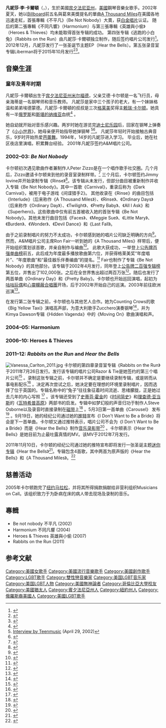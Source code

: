 {{藝人
| 姓名                = Vanessa Carlton<br>凡妮莎·卡爾頓
| image                 =Vanessa Carlton promo photo (recoloured).jpg
| imagesize           = 200px
| type             = 女歌手
| 出生日期            = {{birth date and age|1980|08|16}}
| 出生地點     ={{USA}}[[宾夕法尼亚州|宾夕法尼亚州]]
| 父母             = Ed & Heidi Carlton
| 教育程度      = 
| 代表作      =  '''''{{tsl|en|A Thousand Miles|A Thousand Miles}}'''''
| 活躍年代        = 2001年至今
| Associated_acts     = 
| URL                 = {{URL|www.vanessacarlton.com}}
| Notable_instruments = 
}}
'''凡妮莎·李·卡爾頓'''（{{lang-en|Vanessa Lee Carlton}}，{{bd|1980年|8月16日|catIdx=V}}），生於美國[[宾夕法尼亚州|宾夕法尼亚州]]，[[美國|美國]]鋼琴音樂女歌手。2002年夏天，她以[[Billboard|Billboard]]前五名與葛來美獎提名的單曲[[A_Thousand_Miles|A Thousand Miles]]在美國各地迅速走紅，首張專輯《不平凡》（Be Not Nobody）大賣，获[[白金唱片|白金唱片]]认证。
随后的第二張專輯《不同凡響》（Harmonium）与第三張專輯《英雄與小偷》（Heroes & Thieves）均未能取得首张专辑的成功。
第四张专辑《逃跑的小白兔》（Rabbits on the Run）由凡妮莎·卡爾頓独立制作，随后签约唱片公司发行<ref name="imdb.com">{{cite web|url=http://www.imdb.com/name/nm1216062/bio|title=Vanessa Carlton|publisher=IMDb.com|accessdate=2013-02-14|archive-date=2013-07-23|archive-url=https://web.archive.org/web/20130723151302/http://www.imdb.com/name/nm1216062/bio|dead-url=no}}</ref>。2012年12月，凡妮莎发行了一张圣诞节主题EP（Hear the Bells）。第五张录音室专辑Liberman将于2015年10月发行<ref name="twitter2-28-2014">{{cite web|last=Carlton|first=Vanessa|title=Twitter / Vanessa Carlton: Started in England, finished in Nashville...|url=https://twitter.com/VanessaCarlton/status/439315769122652160|publisher=[[Twitter|Twitter]]|date=February 28, 2014|accessdate=March 3, 2014|archive-date=2015-08-18|archive-url=https://web.archive.org/web/20150818231906/https://twitter.com/VanessaCarlton/status/439315769122652160|dead-url=no}}</ref><ref name="cbsnews6-11-2014">{{cite web |last=Moraski |first=Lauren |url=http://www.cbsnews.com/news/vanessa-carlton-on-her-dreamy-new-album/ |title=Vanessa Carlton on her dreamy new album - CBS News |publisher=[[CBS_News|CBS News]] |date=2014-06-11 |accessdate=2014-06-12 |archive-date=2014-06-12 |archive-url=https://web.archive.org/web/20140612061506/http://www.cbsnews.com/news/vanessa-carlton-on-her-dreamy-new-album/ |dead-url=no }}</ref>。

== 音樂生涯 ==
===童年及青年时期===
凡妮莎·卡爾頓出生于[[宾夕法尼亚州|宾夕法尼亚州]][[米尔福德_(宾夕法尼亚州)|米尔福德]]，父亲艾德·卡尔顿是一名飞行员，母亲海蒂是一名钢琴师和音乐教师。 
凡妮莎是家中三个孩子的老大，有一个妹妹格温和弟弟埃德蒙德。凡妮莎·卡爾頓的叔叔是三次[[格莱美|格莱美]]奖得主[[赖瑞·卡尔顿|赖瑞·卡尔顿]]。她具有一半[[俄罗斯|俄罗斯]]和[[斯堪的纳维亚|斯堪的纳维亚]]血统<ref>{{cite web |last=Lamb |first=Christopher |url=http://www.teenmusic.com/2002/04/29/vanessa-carlton-a-thousand-miles-to-here |title=Vanessa Carlton: A Thousand Miles To Here |publisher=TeenMusic.com |date=2002-04-29 |accessdate=2013-02-14 |archive-url=https://web.archive.org/web/20140831203950/http://www.teenmusic.com/2002/04/29/vanessa-carlton-a-thousand-miles-to-here |archive-date=2014-08-31 |dead-url=yes }}</ref> 。

她自幼就开始对音乐感兴趣。两岁时她在游览完[[迪士尼乐园|迪士尼乐园]]后，回家在钢琴上弹奏了《[[小小世界|小小世界]]》，她母亲便开始指导她弹钢琴
<ref>[http://www.teenmusic.com/2002/04/29/vanessa-carlton-a-thousand-miles-to-here Interview by Teenmusic] {{Wayback|url=http://www.teenmusic.com/2002/04/29/vanessa-carlton-a-thousand-miles-to-here |date=20140831203950 }} (April 29, 2002)</ref><ref name=yfly>{{cite web|url=http://www.yfly.com/vanessacarlton/|title=Vanessa Carlton Bio|accessdate=August 19, 2006|publisher=YFly.com|deadurl=yes|archiveurl=https://web.archive.org/web/20080319112406/http://www.yfly.com/vanessacarlton/|archivedate=2008年3月19日}}</ref>。
凡妮莎年轻时开始接触古典音乐，9岁时开始热爱[[芭蕾舞|芭蕾舞]]。1994年，14岁的凡妮莎进入{{link-en|美国芭蕾学校|School_of_American_Ballet}}学习。
毕业后，她在社区夜店里演唱，积累舞台经验。
2001年凡妮莎签约A&M唱片公司。
=== 2002–03: ''Be Not Nobody'' ===
卡尔顿初次遇见歌曲作者兼制作人Peter Zizzo是在一个唱作歌手社交圈。几个月后，Zizzo邀请卡尔顿来到他的录音室录制样带。<ref>{{cite web|url = http://www.blackvulture.com/vanessa/vc-bio.gif|title = handwritten Vanessa Carlton Bio|accessdate = April 17, 2008|publisher = blackvulture.com|archive-date = 2016-03-03|archive-url = https://web.archive.org/web/20160303231543/http://www.blackvulture.com/vanessa/vc-bio.gif|dead-url = yes}}</ref> 三个月后，卡尔顿签约Jimmy Iovine并开始录制专辑《Rinse》<ref>{{cite web|url = http://www.angelfire.com/celeb2/vanessacarlto/billboard|title = Billboard interview|accessdate = April 17, 2008|publisher = Billboard Magazine|deadurl = yes|archiveurl = https://web.archive.org/web/20081207052232/http://www.angelfire.com/celeb2/vanessacarlto/billboard|archivedate = 2008年12月7日}}</ref>。该专辑从未发行，但部分曲目被重新制作并收入专辑《Be Not Nobody》。其中一首歌《Carnival》，重录后称为《Dark Carnival》，被用于电子游戏《间谍猎手2》。 其他收录在《Rinse》的曲目包括《Interlude》（后来称作《A Thousand Miles》）、《Rinse》、《Ordinary Days》（后来称作《Ordinary Day》）、《Twilight》、《Pretty Baby》、《All I Ask》和《Superhero》。这些歌曲中仅有前五首被收入她的首张专辑《Be Not Nobody》。其他未发行曲目包括《Faces》、《Meggie Sue》、《Little Mary》、《Burden》、《Wonder》、《Devil Dance》和《Last Fall》。

由于之前录制唱片的努力不太成功，卡尔顿感到她的唱片公司缺乏明确的方向<ref name="sarah">{{cite web|url = http://www.musicianguide.com/biographies/1608004423/Vanessa-Carlton.html|title = Sarah Parkin Bio|accessdate = April 16, 2008|publisher = musicianguide.com|archive-date = 2015-07-14|archive-url = https://web.archive.org/web/20150714152844/http://www.musicianguide.com/biographies/1608004423/Vanessa-Carlton.html|dead-url = no}}</ref>。然而，A&M唱片公司主席Ron Fair一听到她的《A Thousand Miles》样带后，便开始组织策划该首歌，并亲自制作与编曲<ref>{{cite web|url = http://www.mtv.com/news/articles/1469962/20030212/carlton_vanessa.jhtml|title = The Making of A Thousand Miles|accessdate = April 17, 2008|publisher = mtv.com|archive-date = 2010-06-26|archive-url = https://web.archive.org/web/20100626070610/http://www.mtv.com/news/articles/1469962/20030212/carlton_vanessa.jhtml|dead-url = no}}</ref>。 此歌大获成功，一举登上[[告示牌百强单曲榜|公告牌百强单曲榜]]前五，此后成为年度最多播放歌曲第六位，并获得格莱美奖“年度唱片”、“年度歌曲”和“最佳器乐伴奏编曲”的提名。<ref name="complex">{{cite web|url = http://www.complex.com/CELEBRITIES/Complex-Women/Vanessa-Carlton|title = Vanessa Carlton|accessdate = December 2, 2009|first = Saidah|last = Petrie|publisher = complex.com|archive-date = 2009-02-27|archive-url = https://web.archive.org/web/20090227044058/http://www.complex.com/CELEBRITIES/Complex-Women/Vanessa-Carlton|dead-url = no}}</ref> Fair也制作了专辑《Be Not Nobody》的其他部分。该专辑于2002年4月发行，同年登上[[公告牌二百强专辑榜|公告牌二百强专辑榜]]第五位，并售出了102,000张。之后在全世界售出超过两百万张<ref>{{cite news|url = http://www.variety.com/article/VR1117889092.html?categoryid=1236&cs=1&query=vanessa+carlton+nobody|work = Variety|title = Vanessa Carlton|date = July 9, 2003|accessdate = 2015-07-11|archive-date = 2008-12-07|archive-url = https://web.archive.org/web/20081207003430/http://www.variety.com/article/VR1117889092.html?categoryid=1236&cs=1&query=vanessa+carlton+nobody|dead-url = no}}</ref>。随后也发行了两首单曲《Ordinary Day》和《Pretty Baby》。卡尔顿也开始巡回演唱，起初为[[咕咕玩偶|咕咕玩偶]]和[[心靈矇蔽合唱團|心靈矇蔽合唱團]]开场，后于2002年开始自己的巡演。2003年前往欧洲巡演<ref>{{cite web|url = http://www.rockonthenet.com/artists-c/vanessacarlton.htm|title = Artist Bio|accessdate = April 20, 2008|publisher = Rock on the net.com|archive-date = 2015-07-03|archive-url = https://web.archive.org/web/20150703022809/http://www.rockonthenet.com/artists-c/vanessacarlton.htm|dead-url = no}}</ref>。

在发行第二张专辑之前，卡尔顿也与其他艺人合作。她为Counting Crows的歌《Big Yellow Taxi》演唱高声部，为意大利歌手Zucchero演奏钢琴<ref>{{cite web|url = http://top40-charts.com/song.php?sid=11479&sort=chartid&string=Zucchero|title = Top 40 chart overview|accessdate = August 19, 2006|publisher = Top40 Charts|archive-date = 2015-07-12|archive-url = https://web.archive.org/web/20150712094541/http://top40-charts.com/song.php?sid=11479&sort=chartid&string=Zucchero|dead-url = yes}}</ref>，并为Kimya Dawson专辑《Hidden Vagenda》中的《Moving On》歌曲演唱和声。

===2004–05: Harmonium===
===2006–10: Heroes & Thieves===

=== 2011–12: ''Rabbits on the Run'' and ''Hear the Bells'' ===
[[File:Vanessa_Carlton_2011.jpg|right]]
卡尔顿的第四章录音室专辑《Rabbits on the Run》于2011年7月26日发行。发行该专辑的唱片公司Razor & Tie是她签约的第三个唱片公司<ref>{{cite web|url = http://www.razorandtie.com/news/vanessa-carlton-signs-razor-tie|title = vanessa carlton signs razor tie | Razor & Tie|publisher = Razorandtie.com|date = |accessdate = March 28, 2012|deadurl = yes|archiveurl = https://web.archive.org/web/20120323093351/http://razorandtie.com/news/vanessa-carlton-signs-razor-tie|archivedate = 2012年3月23日}}</ref> 。录制这张专辑之前，卡尔顿并不确定是要继续录制专辑，或是转而从事电影配乐<ref name="aolradioblog">{{cite web|author = Amar Toor|url = http://www.aolradioblog.com/new-album/vanessa-carlton-rabbits-on-the-run-2011/|title = Vanessa Carlton, 'Rabbits on the Run' – 2011 New Album Preview|publisher = Aol radiodate=2011-03-10|accessdate = February 4, 2013|archive-date = 2015-07-14|archive-url = https://web.archive.org/web/20150714042955/http://www.aolradioblog.com/new-album/vanessa-carlton-rabbits-on-the-run-2011/|dead-url = no}}</ref> 。决定再次尝试之后，她决定要在理想的环境里录制唱片，因而选择了位于英国的{{le|Real World Studios|Real World Studios}}。专辑名称中的“兔子”往往象征着时间流逝、思绪朦胧，正是她过去几年的内心写照 <ref name="facebook1">{{cite web|url = http://www.facebook.com/?ref=logo#!/notes/vanessa-carlton/update-on-the-new-record-and-my-epic-dog-tale/390921823302|title = Niet compatibele browser|publisher = Facebook|date = |accessdate = July 26, 2010|archive-date = 2015-07-04|archive-url = https://web.archive.org/web/20150704163807/https://www.facebook.com/?ref=logo#!/notes/vanessa-carlton/update-on-the-new-record-and-my-epic-dog-tale/390921823302|dead-url = no}}</ref> 。该专辑还受到了[[史蒂芬·霍金|史蒂芬·霍金]]的《[[时间简史|时间简史]]》和[[理查德·亚当斯|理查德·亚当斯]]的《[[瓦特希普高原|瓦特希普高原]]》两部书的启发。专辑中如梦幻般的声音归功于制作人Steve Osborne以及录音时直接录制在[[磁带|磁带]]上<ref name="aolradioblog">{{cite web|author = Amar Toor|url = http://www.aolradioblog.com/new-album/vanessa-carlton-rabbits-on-the-run-2011/|title = Vanessa Carlton, 'Rabbits on the Run' – 2011 New Album Preview|publisher = Aol radiodate=2011-03-10|accessdate = February 4, 2013}}</ref> 。5月3日第一首单曲《Carousel》 发布<ref>{{cite web|url = http://www.amazon.com/dp/B004XES56A|title = Carousel: Vanessa Carlton: MP3 Downloads|publisher = Amazon.com|date = |accessdate = May 9, 2011}}</ref> 。9月19日，她的经纪公司通过她的[[推特|推特]]宣布《I Don't Want to Be a Bride》将会是下一首单曲。卡尔顿又通过推特表示，唱片公司不会为《I Don't Want to Be a Bride》而是《Hear the Bells》制作[[音乐录影带|音乐录影带]]<ref>{{cite web|url = https://twitter.com/#!/vanessacarlton|title = Vanessa Carlton Twitter|publisher = Twitter.com|date = |accessdate = February 10, 2012|archive-date = 2016-11-03|archive-url = https://web.archive.org/web/20161103181657/https://twitter.com/notch/status/192755231275229185#!/vanessacarlton|dead-url = no}}</ref> 。卡尔顿表示《Hear the Bells》是她目前为止最吐露真情的MV。该MV于2012年7月发行。

2011年11月10日，卡尔顿的经纪公司通过她的推特宣布即将发行一张圣诞主题[[迷你專輯|迷你专辑]]《<span>Hear the Bells》</span><ref>{{cite web|url = http://www.muenmagazine.net/2011/11/vanessa-carlton-to-release-new-digital-ep-hear-the-bells-on-november-21st/|title = Vanessa Carlton to release new EP, Hear the Bells, on November 21st|publisher = muenmagazine.com|date = |accessdate = November 11, 2011|deadurl = yes|archiveurl = https://web.archive.org/web/20111112124402/http://www.muenmagazine.net/2011/11/vanessa-carlton-to-release-new-digital-ep-hear-the-bells-on-november-21st/|archivedate = 2011年11月12日}}</ref>。专辑包含4首歌，其中两首为原声版的《<span>Hear the Bells》和</span>《<span>A Thousand Miles</span>》。<ref>{{cite web|url = http://www.amazon.com/gp/product/B0064Y4Y08/|title = Hear The Bells EP: Vanessa Carlton: MP3 Downloads|publisher = Amazon.com|date = |accessdate = November 11, 2011}}</ref>

== 慈善活动 ==
2005年卡尔顿跑完了[[纽约马拉松|纽约马拉松]]，并将其所得捐款捐献给非营利组织Musicians on Call。该组织致力于为卧病在床的病人带去现场及录制的音乐。

== 專輯 ==
*Be not nobody 不平凡 (2002)
*Harmonium 不同凡響 (2004)
*Heroes & Thieves 英雄與小偷 (2007)
*Rabbits on the Run (2011)

== 参考文献==
{{reflist}}
{{commonscat|Vanessa_Carlton}}

{{Authority control}}
{{DEFAULTSORT:Carlton, Vanessa}}
[[Category:美國女歌手|Category:美國女歌手]]
[[Category:美國流行音樂歌手|Category:美國流行音樂歌手]]
[[Category:美國創作歌手|Category:美國創作歌手]]
[[Category:LGBT歌手|Category:LGBT歌手]]
[[Category:雙性戀音樂家|Category:雙性戀音樂家]]
[[Category:美国LGBT音乐家|Category:美国LGBT音乐家]]
[[Category:美国LGBT人物|Category:美国LGBT人物]]
[[Category:美國無神論者|Category:美國無神論者]]
[[Category:哥倫比亞大學校友|Category:哥倫比亞大學校友]]
[[Category:美國猶太人|Category:美國猶太人]]
[[Category:賓夕法尼亞州人|Category:賓夕法尼亞州人]]
[[Category:紐約州人|Category:紐約州人]]
[[Category:俄羅斯裔美國人|Category:俄羅斯裔美國人]]
[[Category:美國LGBT歌手|Category:美國LGBT歌手]]